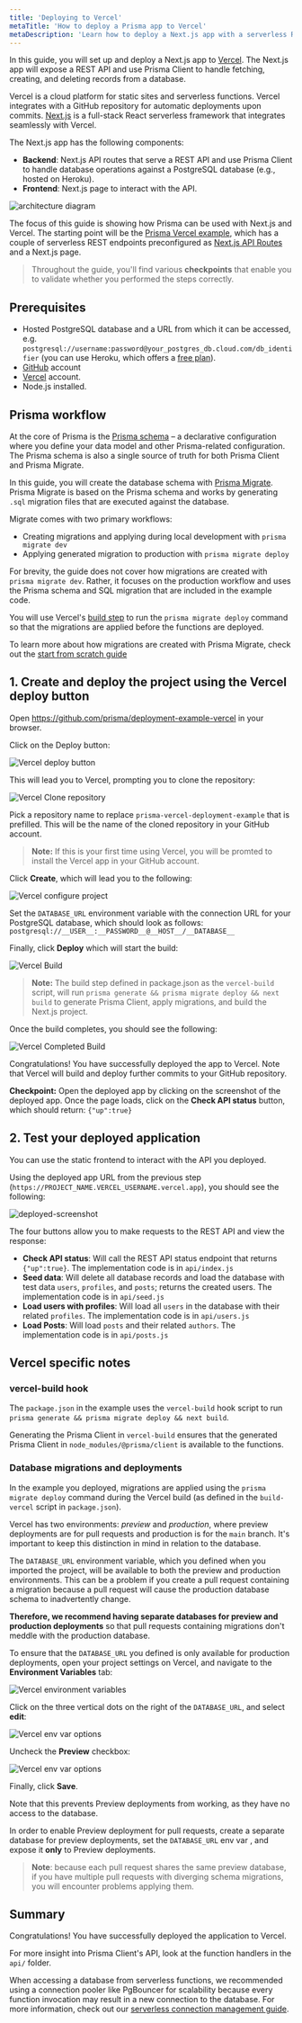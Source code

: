 ```yaml
---
title: 'Deploying to Vercel'
metaTitle: 'How to deploy a Prisma app to Vercel'
metaDescription: 'Learn how to deploy a Next.js app with a serverless REST API using Prisma Client to Vercel.'
---
```


<TopBlock>

In this guide, you will set up and deploy a Next.js app to [Vercel](https://vercel.com/home). The Next.js app will expose a REST API and use Prisma Client to handle fetching, creating, and deleting records from a database.

Vercel is a cloud platform for static sites and serverless functions. Vercel integrates with a GitHub repository for automatic deployments upon commits. [Next.js](https://nextjs.org/) is a full-stack React serverless framework that integrates seamlessly with Vercel.

The Next.js app has the following components:

- **Backend**: Next.js API routes that serve a REST API and use Prisma Client to handle database operations against a PostgreSQL database (e.g., hosted on Heroku).
- **Frontend**: Next.js page to interact with the API.

![architecture diagram](https://imgur.com/GOhQXGZ.png)

The focus of this guide is showing how Prisma can be used with Next.js and Vercel. The starting point will be the [Prisma Vercel example](https://github.com/prisma/deployment-example-vercel), which has a couple of serverless REST endpoints preconfigured as [Next.js API Routes](https://nextjs.org/docs/api-routes/introduction) and a Next.js page.

> Throughout the guide, you'll find various **checkpoints** that enable you to validate whether you performed the steps correctly.

</TopBlock>

## Prerequisites

- Hosted PostgreSQL database and a URL from which it can be accessed, e.g. `postgresql://username:password@your_postgres_db.cloud.com/db_identifier` (you can use Heroku, which offers a [free plan](https://dev.to/prisma/how-to-setup-a-free-postgresql-database-on-heroku-1dc1)).
- [GitHub](https://github.com) account
- [Vercel](https://vercel.com) account.
- Node.js installed.

## Prisma workflow

At the core of Prisma is the [Prisma schema](/concepts/components/prisma-schema) – a declarative configuration where you define your data model and other Prisma-related configuration. The Prisma schema is also a single source of truth for both Prisma Client and Prisma Migrate.

In this guide, you will create the database schema with [Prisma Migrate](/concepts/components/prisma-migrate). Prisma Migrate is based on the Prisma schema and works by generating `.sql` migration files that are executed against the database.

Migrate comes with two primary workflows:

- Creating migrations and applying during local development with `prisma migrate dev`
- Applying generated migration to production with `prisma migrate deploy`

For brevity, the guide does not cover how migrations are created with `prisma migrate dev`. Rather, it focuses on the production workflow and uses the Prisma schema and SQL migration that are included in the example code.

You will use Vercel's [build step](https://vercel.com/docs/build-step) to run the `prisma migrate deploy` command so that the migrations are applied before the functions are deployed.

To learn more about how migrations are created with Prisma Migrate, check out the [start from scratch guide](/getting-started/setup-prisma/start-from-scratch/relational-databases-typescript-postgres)

## 1. Create and deploy the project using the Vercel deploy button

Open https://github.com/prisma/deployment-example-vercel in your browser.

Click on the Deploy button:

![Vercel deploy button](https://imgur.com/qqTHfji.png)

This will lead you to Vercel, prompting you to clone the repository:

![Vercel Clone repository](https://imgur.com/9iYnP6B.png)

Pick a repository name to replace `prisma-vercel-deployment-example` that is prefilled. This will be the name of the cloned repository in your GitHub account.

> **Note:** If this is your first time using Vercel, you will be promted to install the Vercel app in your GitHub account.

Click **Create**, which will lead you to the following:

![Vercel configure project](https://imgur.com/FFZVPMm.png)

Set the `DATABASE_URL` environment variable with the connection URL for your PostgreSQL database, which should look as follows: `postgresql://__USER__:__PASSWORD__@__HOST__/__DATABASE__`

Finally, click **Deploy** which will start the build:

![Vercel Build](https://imgur.com/zn7xFj9.png)

> **Note:** The build step defined in package.json as the `vercel-build` script, will run `prisma generate && prisma migrate deploy && next build` to generate Prisma Client, apply migrations, and build the Next.js project.

Once the build completes, you should see the following:

![Vercel Completed Build](https://imgur.com/KqVesdT.png)

Congratulations! You have successfully deployed the app to Vercel. Note that Vercel will build and deploy further commits to your GitHub repository.

**Checkpoint:** Open the deployed app by clicking on the screenshot of the deployed app. Once the page loads, click on the **Check API status** button, which should return: `{"up":true}`

## 2. Test your deployed application

You can use the static frontend to interact with the API you deployed.

Using the deployed app URL from the previous step (`https://PROJECT_NAME.VERCEL_USERNAME.vercel.app`), you should see the following:

![deployed-screenshot](https://imgur.com/TfgJERN.png)

The four buttons allow you to make requests to the REST API and view the response:

- **Check API status**: Will call the REST API status endpoint that returns `{"up":true}`. The implementation code is in `api/index.js`
- **Seed data**: Will delete all database records and load the database with test data `users`, `profiles`, and `posts`; returns the created users. The implementation code is in `api/seed.js`
- **Load users with profiles**: Will load all `users` in the database with their related `profiles`. The implementation code is in `api/users.js`
- **Load Posts**: Will load `posts` and their related `authors`. The implementation code is in `api/posts.js`

## Vercel specific notes

### vercel-build hook

The `package.json` in the example uses the `vercel-build` hook script to run `prisma generate && prisma migrate deploy && next build`.
<!-- Typically this would go in the `build` step. Because Vercel caches `node_modules` after the dependencies are installed, the functions won't have access to the generated Prisma Client. -->

Generating the Prisma Client in `vercel-build` ensures that the generated Prisma Client in `node_modules/@prisma/client` is available to the functions.

### Database migrations and deployments

In the example you deployed, migrations are applied using the `prisma migrate deploy` command during the Vercel build (as defined in the `build-vercel` script in `package.json`).

Vercel has two environments: _preview_ and _production_, where preview deployments are for pull requests and production is for the `main` branch. It's important to keep this distinction in mind in relation to the database.

The `DATABASE_URL` environment variable, which you defined when you imported the project, will be available to both the preview and production environments. This can be a problem if you create a pull request containing a migration because a pull request will cause the production database schema to inadvertently change.

**Therefore, we recommend having separate databases for preview and production deployments** so that pull requests containing migrations don't meddle with the production database.

To ensure that the `DATABASE_URL` you defined is only available for production deployments, open your project settings on Vercel, and navigate to the **Environment Variables** tab:

![Vercel environment variables](https://imgur.com/jIQPVvt.png)

Click on the three vertical dots on the right of the `DATABASE_URL`, and select **edit**:

![Vercel env var options](https://imgur.com/XwJUdWK.png)

Uncheck the **Preview** checkbox:

![Vercel env var options](https://imgur.com/jqcX0tV.png)

Finally, click **Save**.

Note that this prevents Preview deployments from working, as they have no access to the database.

In order to enable Preview deployment for pull requests, create a separate database for preview deployments, set the `DATABASE_URL` env var , and expose it **only** to Preview deployments.

> **Note**: because each pull request shares the same preview database, if you have multiple pull requests with diverging schema migrations, you will encounter problems applying them.

## Summary

Congratulations! You have successfully deployed the application to Vercel.

For more insight into Prisma Client's API, look at the function handlers in the `api/` folder.

When accessing a database from serverless functions, we recommended using a connection pooler like PgBouncer for scalability because every function invocation may result in a new connection to the database. For more information, check out our [serverless connection management guide](../../performance-and-optimization/connection-management#serverless-environments-faas).
